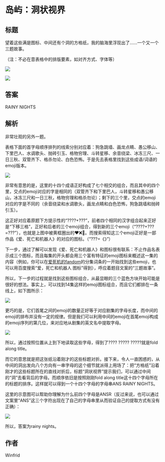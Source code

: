 # 岛屿：洞状视界

## 标题

望着这些满是图标、中间还有个洞的方格纸，我的脑海里浮现出了……一个又一个三题故事。

（注：不必在意表格中的排版要素，如对齐方式、字体等）

![](./03-dao-yu-dong-zhuang-shi-jie.assets/image_1.webp)

![](./03-dao-yu-dong-zhuang-shi-jie.assets/image_2.webp)

## 答案

RAINY NIGHTS

## 解析

非常壮观的另外一题。

表格下面的首字母顺序排列的线索分别对应着：狗急跳墙、画龙点睛、愚公移山、下里巴人、水调歌头、抛砖引玉、格物穷理、斗转星移、余音绕梁、冰冻三尺、一日三秋、双管齐下、格杀勿论、白色恐怖。于是先去表格里找到这些成语/词语的emoji版本。

![](./03-dao-yu-dong-zhuang-shi-jie.assets/image_5.webp)

非常有意思的是，这里的十四个成语正好构成了七个相交的组合，而且其中的四个里，交点的emoji对应的字是相同的（双管齐下和下里巴人，斗转星移和愚公移山，冰冻三尺和一日三秋，格物穷理和格杀勿论）；剩下的三个里，交点的emoji对应的字是不同的（余音绕梁和水调歌头，画龙点睛和白色恐怖，狗急跳墙和抛砖引玉）。

这正好对应着原题下方提示性的“????+???”，前者四个相同的汉字组合起来正好是“下移三格”，正好和后者的三个emoji组合，得到新的三个emoji（“????+???=???”），也就是上图中被黄框圈出的❤❌🤖。而搜索得知这三个emoji正好是一部作品《爱、死亡和机器人》的对应的图标。（“???=《》”）

下一步，通过了解可以发现《爱、死亡和机器人》和图标很有联系：不止作品名表示成三个图标，而且每集的开头都会用三个富有特征的emoji图标来概述这一集的内容（例如，你可以在[爱死机的fandom](https://lovedeathrobots.fandom.com/wiki/LOVE\_DEATH\_%2B\_ROBOTS)的分集词条的一开始找到这些emoji，也可以用百度搜索“爱，死亡和机器人 图标”得到），呼应着题目文案的“三题故事”。

所以，下一步的过程就是找到这些图标组合，从最显眼的三个蓝色方块开始可能是很好的想法。事实上，可以找到14集这样的emoji图标组合，而且它们都排在一条线上，如下图所示：

![](./03-dao-yu-dong-zhuang-shi-jie.assets/image_6.webp)

更巧的是，它们首尾之间的emoji的数量正好等于对应剧集的字母长度，而中间的emoji的排布并没有一定的规律。但是我们可以利用中间的emoji在首尾emoji构成的emoji序列的第几位，来对应地从剧集的英文名中提取字母。

![](./03-dao-yu-dong-zhuang-shi-jie.assets/image_7.webp)

所以，通过按照位置从上到下地读取这些字母，得到了???? ????? ?????就是fold along title。

而它的意思就是把这张纸沿着刚才的这些标题对折。接下来，令人一直困惑的，从中间的洞出发向八个方向有一串字母的这个细节就派得上用场了：把“方格纸”沿着刚才的这些标题所在的直线对折后，标题“洞状视界”提示我们，可以通过中间的“洞”去看背后的字母。而顺序依旧是按照刚刚fold along title这十四个字母所在的标题的排序。这样就可以得到一个十四个字母的字母串ANS RAINY NIGHTS。

这里的示意图可以帮助你理解为什么前四个字母是ANSR（反过来说，也可以通过文案里“ANS”这三个字符出现在了自己的字母串里从而验证自己的提取方式有没有正确）：

![](./03-dao-yu-dong-zhuang-shi-jie.assets/image_8.webp)

所以，答案为rainy nights。

## 作者

Winfrid
